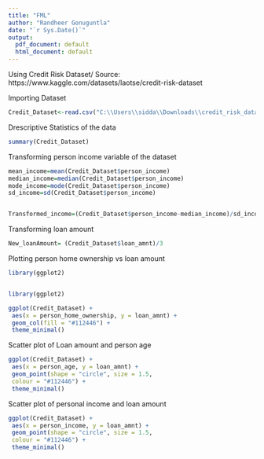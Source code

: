 ---
title: "FML"
author: "Randheer Gonuguntla"
date: "`r Sys.Date()`"
output:
  pdf_document: default
  html_document: default
---


Using Credit Risk Dataset/
Source: https://www.kaggle.com/datasets/laotse/credit-risk-dataset


Importing Dataset
```{r}
Credit_Dataset<-read.csv("C:\\Users\\sidda\\Downloads\\credit_risk_dataset.csv")

```

Drescriptive Statistics of the data

```{r}
summary(Credit_Dataset)
```

Transforming person income variable of the dataset
```{r}
mean_income=mean(Credit_Dataset$person_income)
median_income=median(Credit_Dataset$person_income)
mode_income=mode(Credit_Dataset$person_income)
sd_income=sd(Credit_Dataset$person_income)


Transformed_income=(Credit_Dataset$person_income-median_income)/sd_income+ mean_income


```

Transforming loan amount
```{r}
New_loanAmount= (Credit_Dataset$loan_amnt)/3
```


Plotting person home ownership vs loan amount

```{r}
library(ggplot2)


library(ggplot2)

ggplot(Credit_Dataset) +
 aes(x = person_home_ownership, y = loan_amnt) +
 geom_col(fill = "#112446") +
 theme_minimal()
```
Scatter plot of Loan amount and person age
```{r}


ggplot(Credit_Dataset) +
 aes(x = person_age, y = loan_amnt) +
 geom_point(shape = "circle", size = 1.5, 
 colour = "#112446") +
 theme_minimal()

```


Scatter plot of personal income and loan amount
```{r}

ggplot(Credit_Dataset) +
 aes(x = person_income, y = loan_amnt) +
 geom_point(shape = "circle", size = 1.5, 
 colour = "#112446") +
 theme_minimal()

```

